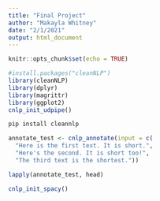 ```yaml
---
title: "Final Project"
author: "Makayla Whitney"
date: "2/1/2021"
output: html_document
---
```


```r
knitr::opts_chunk$set(echo = TRUE)
```

```r

#install.packages("cleanNLP")
library(cleanNLP)
library(dplyr)
library(magrittr)
library(ggplot2)
cnlp_init_udpipe()

pip install cleannlp
```



``` r

annotate_test <- cnlp_annotate(input = c(
  "Here is the first text. It is short.",
  "Here's the second. It is short too!",
  "The third text is the shortest."))

lapply(annotate_test, head)

```

```r

cnlp_init_spacy()



```